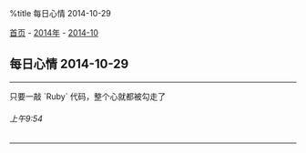 %title 每日心情 2014-10-29

[[../../../index|首页]] - [[../index|2014年]] - [[index|2014-10]]
==每日心情 2014-10-29==
----
只要一敲 `Ruby` 代码，整个心就都被勾走了
======上午9:54======
----
